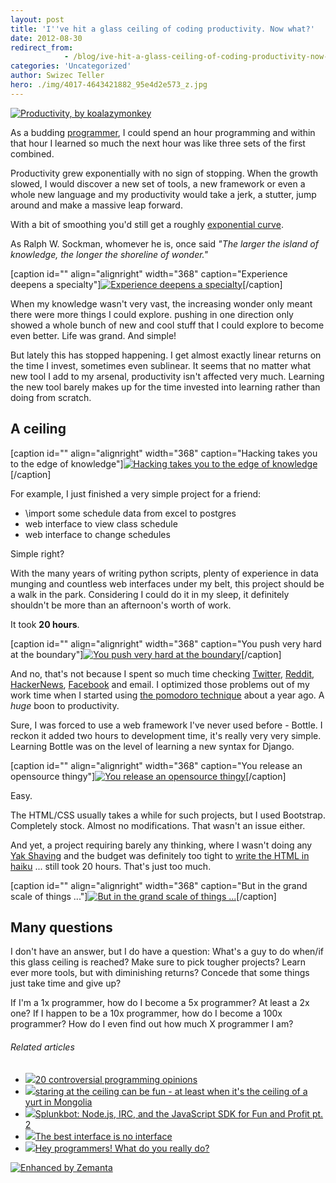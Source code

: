 ```yaml
---
layout: post
title: 'I''ve hit a glass ceiling of coding productivity. Now what?'
date: 2012-08-30
redirect_from: 
            - /blog/ive-hit-a-glass-ceiling-of-coding-productivity-now-what/swizec/5191
categories: 'Uncategorized'
author: Swizec Teller
hero: ./img/4017-4643421882_95e4d2e573_z.jpg
---
```

[![Productivity, by koalazymonkey](./img/4017-4643421882_95e4d2e573_z.jpg "Productivity, by koalazymonkey")](http://www.flickr.com/photos/koalazymonkey/4643421882/)



As a budding [programmer](http://en.wikipedia.org/wiki/Programmer "Programmer"), I could spend an hour programming and within that hour I learned so much the next hour was like three sets of the first combined.



Productivity grew exponentially with no sign of stopping. When the growth slowed, I would discover a new set of tools, a new framework or even a whole new language and my productivity would take a jerk, a stutter, jump around and make a massive leap forward.



With a bit of smoothing you'd still get a roughly [exponential curve](http://en.wikipedia.org/wiki/Exponential_growth "Exponential growth").



As Ralph W. Sockman, whomever he is, once said _"The larger the island of knowledge, the longer the shoreline of wonder."_



\[caption id="" align="alignright" width="368" caption="Experience deepens a specialty"][![Experience deepens a specialty](./img/articles-phd-school-in-pictures-images-PhDKnowledge.005.jpg "Experience deepens a specialty")](http://matt.might.net/articles/phd-school-in-pictures/)\[/caption]



When my knowledge wasn't very vast, the increasing wonder only meant there were more things I could explore. pushing in one direction only showed a whole bunch of new and cool stuff that I could explore to become even better. Life was grand. And simple!



But lately this has stopped happening. I get almost exactly linear returns on the time I invest, sometimes even sublinear. It seems that no matter what new tool I add to my arsenal, productivity isn't affected very much. Learning the new tool barely makes up for the time invested into learning rather than doing from scratch.

## A ceiling

\[caption id="" align="alignright" width="368" caption="Hacking takes you to the edge of knowledge"][![Hacking takes you to the edge of knowledge](./img/articles-phd-school-in-pictures-images-PhDKnowledge.006.jpg "Hacking takes you to the edge of knowledge")](http://matt.might.net/articles/phd-school-in-pictures/)\[/caption]



For example, I just finished a very simple project for a friend:

- \\import some schedule data from excel to postgres
- web interface to view class schedule
- web interface to change schedules

Simple right?



With the many years of writing python scripts, plenty of experience in data munging and countless web interfaces under my belt, this project should be a walk in the park. Considering I could do it in my sleep, it definitely shouldn't be more than an afternoon's worth of work.



It took **20 hours**.



\[caption id="" align="alignright" width="368" caption="You push very hard at the boundary"][![You push very hard at the boundary](./img/articles-phd-school-in-pictures-images-PhDKnowledge.008.jpg "You push very hard at the boundary")](http://matt.might.net/articles/phd-school-in-pictures/)\[/caption]



And no, that's not because I spent so much time checking [Twitter](http://twitter.com "Twitter"), [Reddit](http://reddit.com/ "Reddit"), [HackerNews](http://news.ycombinator.com/ "Hacker News"), [Facebook](http://facebook.com "Facebook") and email. I optimized those problems out of my work time when I started using [the pomodoro technique](http://swizec.com/blog/living-life-in-25min-increments/swizec/1859 "Living life in 25min increments") about a year ago. A _huge_ boon to productivity.



Sure, I was forced to use a web framework I've never used before - Bottle. I reckon it added two hours to development time, it's really very very simple. Learning Bottle was on the level of learning a new syntax for Django.



\[caption id="" align="alignright" width="368" caption="You release an opensource thingy"][![You release an opensource thingy](./img/articles-phd-school-in-pictures-images-PhDKnowledge.009.jpg "You release an opensource thingy")](http://matt.might.net/articles/phd-school-in-pictures/)\[/caption]



Easy.



The HTML/CSS usually takes a while for such projects, but I used Bootstrap. Completely stock. Almost no modifications. That wasn't an issue either.



And yet, a project requiring barely any thinking, where I wasn't doing any [Yak Shaving](http://en.wiktionary.org/wiki/yak_shaving) and the budget was definitely too tight to [write the HTML in haiku](http://xkcd.com/554/) ... still took 20 hours. That's just too much.



\[caption id="" align="alignright" width="368" caption="But in the grand scale of things ..."][![But in the grand scale of things ...](./img/articles-phd-school-in-pictures-images-PhDKnowledge.012.jpg "But in the grand scale of things ...")](http://matt.might.net/articles/phd-school-in-pictures/)\[/caption]

## Many questions

I don't have an answer, but I do have a question: What's a guy to do when/if this glass ceiling is reached? Make sure to pick tougher projects? Learn ever more tools, but with diminishing returns? Concede that some things just take time and give up?



If I'm a 1x programmer, how do I become a 5x programmer? At least a 2x one? If I happen to be a 10x programmer, how do I become a 100x programmer? How do I even find out how much X programmer I am?

###### Related articles

- [![](http://i.zemanta.com/noimg_25_80_80.jpg)](http://programmers.blogoverflow.com/2012/08/20-controversial-programming-opinions/)[20 controversial programming opinions](http://programmers.blogoverflow.com/2012/08/20-controversial-programming-opinions/)
- [![](http://i.zemanta.com/109435301_80_80.jpg)](http://vivianesview.wordpress.com/2012/08/30/staring-at-the-ceiling-can-be-fun-at-lest-when-its-the-ceiling-of-a-yurt-in-mongolia/)[staring at the ceiling can be fun - at least when it's the ceiling of a yurt in Mongolia](http://vivianesview.wordpress.com/2012/08/30/staring-at-the-ceiling-can-be-fun-at-lest-when-its-the-ceiling-of-a-yurt-in-mongolia/)
- [![](http://i.zemanta.com/98588264_80_80.jpg)](http://blogs.splunk.com/2012/07/05/splunkbot-node-js-irc-and-the-javascript-sdk-for-fun-and-profit-pt-2/)[Splunkbot: Node.js, IRC, and the JavaScript SDK for Fun and Profit pt. 2](http://blogs.splunk.com/2012/07/05/splunkbot-node-js-irc-and-the-javascript-sdk-for-fun-and-profit-pt-2/)
- [![](http://i.zemanta.com/noimg_29_80_80.jpg)](http://www.cooper.com/journal/2012/08/the-best-interface-is-no-interface.html/)[The best interface is no interface](http://www.cooper.com/journal/2012/08/the-best-interface-is-no-interface.html/)
- [![](http://i.zemanta.com/109032168_80_80.jpg)](http://eskills4future.wordpress.com/2012/08/27/programmers-what-do-you-really-do/)[Hey programmers! What do you really do?](http://eskills4future.wordpress.com/2012/08/27/programmers-what-do-you-really-do/)

[![Enhanced by Zemanta](http://img.zemanta.com/zemified_e.png?x-id=08bc5ae9-5767-4b42-b3d8-fd8564f68900)](http://www.zemanta.com/?px "Enhanced by Zemanta")